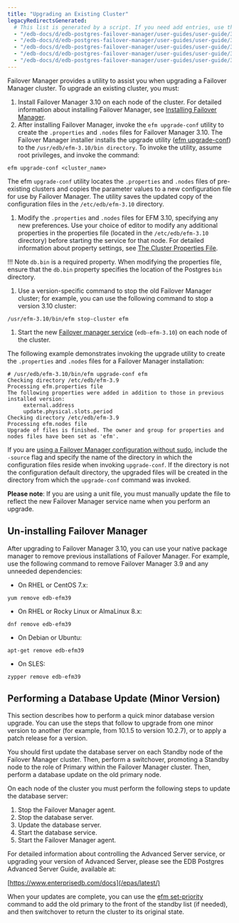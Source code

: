 ```yaml
---
title: "Upgrading an Existing Cluster"
legacyRedirectsGenerated:
  # This list is generated by a script. If you need add entries, use the `legacyRedirects` key.
  - "/edb-docs/d/edb-postgres-failover-manager/user-guides/user-guide/3.6/upgrading_existing_cluster.html"
  - "/edb-docs/d/edb-postgres-failover-manager/user-guides/user-guide/3.7/upgrading_existing_cluster.html"
  - "/edb-docs/d/edb-postgres-failover-manager/user-guides/user-guide/3.8/upgrading_existing_cluster.html"
  - "/edb-docs/d/edb-postgres-failover-manager/user-guides/user-guide/3.9/upgrading_existing_cluster.html"
  - "/edb-docs/d/edb-postgres-failover-manager/user-guides/user-guide/3.10/upgrading_existing_cluster.html"
---
```


<div id="upgrading_existing_cluster" class="registered_link"></div>

Failover Manager provides a utility to assist you when upgrading a Failover Manager cluster. To upgrade an existing cluster, you must:

1.  Install Failover Manager 3.10 on each node of the cluster. For detailed information about installing Failover Manager, see [Installing Failover Manager](03_installing_efm/#installing_efm).
2.  After installing Failover Manager, invoke the `efm upgrade-conf` utility to create the `.properties` and `.nodes` files for Failover Manager 3.10. The Failover Manager installer installs the upgrade utility ([efm upgrade-conf](07_using_efm_utility/#efm_upgrade_conf)) to the `/usr/edb/efm-3.10/bin directory`. To invoke the utility, assume root privileges, and invoke the command:

```text
efm upgrade-conf <cluster_name>
```

The efm `upgrade-conf` utility locates the `.properties` and `.nodes` files of pre-existing clusters and copies the parameter values to a new configuration file for use by Failover Manager. The utility saves the updated copy of the configuration files in the `/etc/edb/efm-3.10` directory.

1.  Modify the `.properties` and `.nodes` files for EFM 3.10, specifying any new preferences. Use your choice of editor to modify any additional properties in the properties file (located in the `/etc/edb/efm-3.10` directory) before starting the service for that node. For detailed information about property settings, see [The Cluster Properties File](04_configuring_efm/01_cluster_properties/#cluster_properties).

!!! Note
    `db.bin` is a required property. When modifying the properties file, ensure that the `db.bin` property specifies the location of the Postgres `bin` directory.

1.  Use a version-specific command to stop the old Failover Manager cluster; for example, you can use the following command to stop a version 3.10 cluster:

```text
/usr/efm-3.10/bin/efm stop-cluster efm
```

1.  Start the new [Failover manager service](08_controlling_efm_service/#controlling_efm_service) (`edb-efm-3.10`) on each node of the cluster.

The following example demonstrates invoking the upgrade utility to create the `.properties` and `.nodes` files for a Failover Manager installation:

```text
# /usr/edb/efm-3.10/bin/efm upgrade-conf efm
Checking directory /etc/edb/efm-3.9
Processing efm.properties file
The following properties were added in addition to those in previous installed version:
     external.address
     update.physical.slots.period
Checking directory /etc/edb/efm-3.9
Processing efm.nodes file
Upgrade of files is finished. The owner and group for properties and nodes files have been set as 'efm'.
```

If you are [using a Failover Manager configuration without sudo](04_configuring_efm/04_extending_efm_permissions/#running_efm_without_sudo), include the `-source` flag and specify the name of the directory in which the configuration files reside when invoking `upgrade-conf`. If the directory is not the configuration default directory, the upgraded files will be created in the directory from which the `upgrade-conf` command was invoked.

**Please note**: If you are using a unit file, you must manually update the file to reflect the new Failover Manager service name when you perform an upgrade.

## Un-installing Failover Manager

After upgrading to Failover Manager 3.10, you can use your native package manager to remove previous installations of Failover Manager. For example, use the following command to remove Failover Manager 3.9 and any unneeded dependencies:

-   On RHEL or CentOS 7.x:

```text
yum remove edb-efm39
```

-   On RHEL or Rocky Linux or AlmaLinux 8.x:

```text
dnf remove edb-efm39
```

-   On Debian or Ubuntu:

```text
apt-get remove edb-efm39
```

-   On SLES:

```text
zypper remove edb-efm39
```

## Performing a Database Update (Minor Version)

This section describes how to perform a quick minor database version upgrade. You can use the steps that follow to upgrade from one minor version to another (for example, from 10.1.5 to version 10.2.7), or to apply a patch release for a version.

You should first update the database server on each Standby node of the Failover Manager cluster. Then, perform a switchover, promoting a Standby node to the role of Primary within the Failover Manager cluster. Then, perform a database update on the old primary node.

On each node of the cluster you must perform the following steps to update the database server:

1.  Stop the Failover Manager agent.
2.  Stop the database server.
3.  Update the database server.
4.  Start the database service.
5.  Start the Failover Manager agent.

For detailed information about controlling the Advanced Server service, or upgrading your version of Advanced Server, please see the EDB Postgres Advanced Server Guide, available at:

[https://www.enterprisedb.com/docs](/epas/latest/)

When your updates are complete, you can use the [efm set-priority](07_using_efm_utility/#efm_set_priority) command to add the old primary to the front of the standby list (if needed), and then switchover to return the cluster to its original state.
